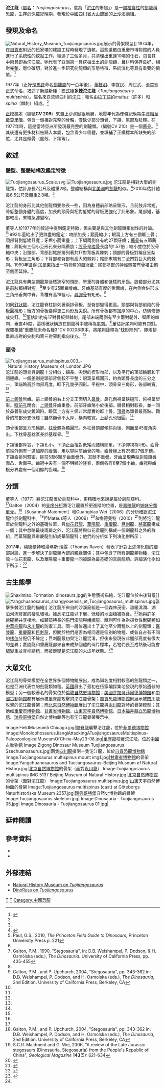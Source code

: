 {{Automatic Taxobox
| taxon = Tuojiangosaurus
| fossil_range = [[侏儸紀|侏儸紀]]晚期,{{Fossil_range|160}}
| image = Tuojiangosaurus multispinus life restoration.jpg
| image_width = 250px
| image_caption = 
| authority = [[董枝明|Dong]], Li, Zhou, and Zhang, 1977
| type_species = '''多棘沱江龍<br>''Tuojiangosaurus multispinis'''''
| type_species_authority = Dong ''et al.'', 1977 
}}

'''沱江龍'''（[[學名|屬名]]：''Tuojiangosaurus''，意為「[[沱江|沱江]]的蜥蜴」）是一[[屬|屬]][[植食性|植食性]]的[[劍龍科|劍龍科]][[恐龍|恐龍]]，生存於[[侏羅紀|侏羅紀]]晚期，發現於[[中國|中國]][[四川省|四川省]][[大山鋪鎮|大山鋪鎮]]的[[上沙溪廟組|上沙溪廟組]]。

==發現及命名==
[[File:Natural_History_Museum_Tuojiangosaurus.jpg|thumb]]展示的骨架模型]]
1974年，在[[自貢市|自貢市]]附近的伍家壩的建設工程時發現了遺骸。這些遺骸由重慶市博物館的人員進行了系統性的挖掘工作，經過了三個多月，共清理出重達10噸的化石，包含其中兩具即為沱江龍。牠代表了亞洲第一具挖掘出土的劍龍類，且材料保存良好、相對完整、層位確切，對於進一步研究劍龍類的形態特徵、系統演化等具有重要的價值。<ref name="Dong1977">{{cite journal|author=[[董枝明|董枝明]]、李宣民、周世武、張益宏|year=1977|title=四川自貢劍龍化石簡報|url=http://www.ivpp.cas.cn/cbw/gjzdwxb/xbwzxz/200905/P020110920577334688006.pdf|journal=''古脊椎動物與古人類''|volume=15|number=4|pages=307-312|access-date=2020-10-24|archive-date=2020-05-17|archive-url=https://web.archive.org/web/20200517143347/http://www.ivpp.cas.cn/cbw/gjzdwxb/xbwzxz/200905/P020110920577334688006.pdf|dead-url=no}}</ref>

1977年（正好是[[奧塞內爾·查利斯·馬什|馬許]]命名[[劍龍屬|劍龍屬]]的一百年後），[[董枝明|董枝明]]、李宣民、周世武、張益宏正式命名、敘述了新屬新種：[[模式種|模式種]]'''多棘沱江龍'''（''Tuojiangosaurus multispinis''）。屬名來自流經四川的[[沱江|沱江]]；種名由[[拉丁語|拉丁語]]的''multus''（許多）和''spina''（棘刺）組成。<ref name="Dong1977"/>

[[正模標本|正模標本]]（編號'''CV 209'''）來自上沙溪廟組地層，地質年代為侏儸紀晚期[[牛津階|牛津階]]至[[啟莫里階|啟莫里階]]，包含一個相對完整的骨骼，僅缺少部分頭骨、下頜、尾部及肢體。在1977年時，這是當時亞洲所發現最完整的劍龍類。{{link-en|副模標本|paratype}}（編號CV 210）是一個[[薦骨|薦骨]]。<ref name="Dong1977"/>其後還有更多材料被歸入本屬，包含青少年個體，並填補了正模標本所缺失的部位，尤其是頭骨（腦殼、下頜等）。

==敘述==
===體型、整體結構及鑑定特徵===
[[File:Tuojiangosaurus_Scale.svg|thumb]]
[[File:Tuojiangosaurus.jpg|thumb]]
沱江龍是相對大型的劍龍類，估計身長7公尺及體重2噸。整體結構與[[北美洲|北美洲]]的[[劍龍|劍龍]]相似。<ref name="Benton, Michael J, Prehistoric Life">{{cite book|last=Benton|first=Michael J.|title=Prehistoric Life|url=https://archive.org/details/prehistoriclifet0000unse|year=2012|publisher=Dorling Kindersley|location=Edinburgh, Scotland|isbn=978-0-7566-9910-9|pages=[https://archive.org/details/prehistoriclifet0000unse/page/274 274]–275}}</ref>2010年{{link-en|葛瑞格利·保羅|Gregory S. Paul}}估計體長6.5公尺及體重2.8噸。<ref name="Paul2010">Paul, G.S., 2010, ''The Princeton Field Guide to Dinosaurs'', Princeton University Press p. 221</ref>

沱江龍的身形比其他劍龍類要修長一些，因為身體前部略呈錐形，且前肢非常短，降低整個身體的高度，加長的頭骨與相對低矮的背板更強化了此形象。尾部短，基部較高，末端急遽變窄。

董等人於1977年的敘述中提到鑑定特徵，但主要是與其他劍龍類相似性的討論。<ref name="Dong1977"/>1992年董給出了更詳盡的鑑定：吻部加長；[[顴骨|顴骨]]縮小；眼窩上方有三個眶上骨；頭部背側低矮且寬；牙齒小而重疊；上下頜兩側各有約27顆牙齒；[[薦骨|薦骨]]有五節薦椎；薦軛有三個小豆形孔來分隔薦肋；[[股骨|股骨]]是[[肱骨|肱骨]]長度的1.57倍；{{link-en|第四轉子|fourth trochanter}}縮小並位於股骨軸中央；沿頸部、背部到尾部排列著共17對背板與棘刺；頸部的骨板對稱且呈梨形；背板呈三角形；下背部和臀部有高大的棘刺；尾部末端有二至四對巨大的棘刺。1990年[[彼得·加爾東|彼得·加爾東]]指出一項具體的[[自衍徵|自衍徵]]：尾部基部的神經棘帶有骨裙由前至側面延伸。<ref>Galton, P.M., 1990, "Stegosauria", in: D.B. Weishampel, P. Dodson, & H. Osmólska (eds.), ''The Dinosauria''. University of California Press, pp. 435-455</ref>

沱江龍具有典型劍龍類低矮狹窄的頭部、笨重的身體和低矮的牙齒。肢體部分尤其是前肢都相對短。<ref name="Paul2010"/>至少有25顆齒骨齒。牙齒基部有厚的舌面嵴，在內側合併形成三角形垂向中脊。背椎有高神經弓。[[肩胛骨|肩胛骨]]有矩形{{link-en|肩峰|Acromion}}。<ref name="Galton2004">Galton, P.M., and P. Upchurch, 2004, "Stegosauria", pp. 343-362 in: D.B. Weishampel, P. Dodson, and H. Osmolska (eds.), ''The Dinosauria'', 2nd Edition. University of California Press, Berkeley, CA</ref>

如同[[釘狀龍|釘狀龍]]，沱江龍脊柱排列著兩排骨板，至臀部變得更高。頸部與背部前段的骨板圓桃形；後方的骨板變得更三角形及尖銳。所有骨板都有加厚的中心，彷彿修飾成尖釘。<ref name="Galton2004"/>董估計約有17對骨板與棘刺。尾部末端兩側有至少兩對朝外、堅固的棘刺，垂直45度，這樣穗狀構造在劍龍科中被稱為[[尾刺|尾刺]]。<ref name="Benton, Michael J, Prehistoric Life"/>董估計尾刺可能有四對。保羅根據"重慶龍未命名種3"CV 00208標本，將尾刺詮釋為"枕形陣列"，即兩排垂直成對的尖刺和第三對窄刺指向後方。<ref name="Paul2010"/>

===頭骨===
[[File:Tuojiangosaurus_multispinus.003_-_Natural_History_Museum_of_London.JPG|thumb]]
沱江龍的頭骨與劍龍十分相似：細長、尖銳的楔形吻部，以及平行的頂部輪廓和下顎邊緣。一個差別是頭部背側較不平整：眼窩呈橢圓形，約為頭骨長度的三分之一，頂端略高於吻部高度，眶下孔幾乎圓形。平視中，頭骨呈三角形，後部較寬。<ref name="Dong1977"/>

[[前上頜骨|前上頜骨]]無齒。前上頜骨的右上分支正面切入[[鼻骨|鼻骨]]。鼻孔側視呈狹縫形、俯視呈梨形。[[眶前孔|眶前孔]]閉合。[[上頜骨|上頜骨]]牙齒重疊。前部牙齒略小於後部。額骨相對較長，並一同於鼻骨形成尖銳凹陷。眼窩上方有三個非常厚實的眶上骨。[[頂骨|頂骨]]為頭骨最高點。顴骨的前部分支低矮；雖然顴骨不太厚，橫向較寬。上顳孔也很圓。<ref name="Dong1977"/>

頭骨後部呈方形輪廓。[[枕骨|枕骨]]髁為橢圓形。外枕骨頂部傾斜向後、側面呈45度角突出。下枕骨基枕區長於基蝶骨。<ref name="Dong1977"/>

下頜後部厚實，下頜孔小。下頜正面相對低矮而結構簡單。下頜仰視為U形。齒骨前端外側有一道加厚的縱溝，用以容納前齒骨的喙。齒骨緣上有25至27個牙槽。下頜齒排列緊密，除前5至6顆牙齒重疊外，其餘不重疊。牙齒呈現典型劍龍類唇面凸、舌面平。齒冠中央有一個不明顯的隆脊，兩側各有6至7個小齒，齒冠與齒根分界處有一個明顯的齒環。<ref name="Dong1977"/>

==分類==
董等人（1977）將沱江龍置於劍龍科中，更精確地來說是屬於劍龍亞科。<ref name="Dong1977"/>Galton（2004）的[[支序分類學|支序分析]]將沱江龍置於更進階的位置，是[[嘉陵龍|嘉陵龍]]的[[姐妹群|姊妹分類單元]]。<ref name="Galton2004">Galton, P.M., and P. Upchurch, 2004, "Stegosauria", pp. 343-362 in: D.B. Weishampel, P. Dodson, and H. Osmolska (eds.), ''The Dinosauria'', 2nd Edition. University of California Press, Berkeley, CA</ref>{{link-en|蘇珊娜·梅德曼特|Susannah Maidment}}（Susannah Maidment）和Guangbiao Wei（2006）的分析確認沱江龍位於劍龍科中。<ref>S.C.R. Maidment and G. Wei, 2006, "A review of the Late Jurassic stegosaurs (Dinosauria, Stegosauria) from the People's Republic of China", ''Geological Magazine'' '''143'''(5): 621-634</ref>但Mateus等人（2009）<ref name="Miragaia">{{Cite journal|last=Mateus|first=Octávio|last2=Maidment|first2=Susannah C. R.|last3=Christiansen|first3=Nicolai A.|date=2009-05-22|title=A new long-necked 'sauropod-mimic' stegosaur and the evolution of the plated dinosaurs|journal=Proceedings of the Royal Society of London B: Biological Sciences|language=en|volume=276|issue=1663|pages=1815–1821|doi=10.1098/rspb.2008.1909|issn=0962-8452|pmc=2674496|pmid=19324778}}</ref>和梅德曼特（2010）<ref name="Maidment2010">{{Cite journal|last=Maidment|first=Susannah C. R.|date=2010-09-07|title=Stegosauria: a historical review of the body fossil record and phylogenetic relationships|journal=Swiss Journal of Geosciences|language=en|volume=103|issue=2|pages=199–210|doi=10.1007/s00015-010-0023-3|issn=1661-8726}}</ref>則將沱江龍置於劍龍科之外的基礎位置，與[[似花君龍|似花君龍]]、[[華陽龍|華陽龍]]、[[重慶龍|重慶龍]]、[[巨刺龍|巨刺龍]]、[[將軍龍|將軍龍]]構成一個{{link-en|多分支|Polytomy}}；其中忽略最後兩屬之外，沱江龍將與似花君龍則構成一個劍龍科之外的群組，而華陽龍與重慶龍則組成華陽龍科；他們的分析如下列演化樹所示：

{{clade|style=font-size:90%;line-height:90%
|label1=[[劍龍亞目|劍龍亞目]] Stegosauria
|1={{clade
    |1='''沱江龍 ''Tuojiangosaurus'''''
    |2=[[似花君龍|似花君龍]] ''Paranthodon''
    |3=[[巨刺龍|巨刺龍]] ''Gigantspinosaurus''
    |label4=[[華陽龍科|華陽龍科]] Huayangosauridae
    |4={{clade
      |1=[[華陽龍|華陽龍]] ''Huayangosaurus''
      |2=[[重慶龍|重慶龍]] ''Chungkingosaurus'' }}
    |label5=[[劍龍科|劍龍科]] Stegosauridae
    |5={{clade     
      |1={{clade
      |1=[[釘狀龍|釘狀龍]] ''Kentrosaurus''
      |2={{clade
       |1=[[鎧甲龍|鎧甲龍]] ''Loricatosaurus''
       |2={{clade
             |label1=銳龍亞科 Dacentrurinae
             |1={{clade
                |1=[[銳龍|銳龍]] ''Dacentrurus''
                |2=[[米拉加亞龍|米拉加亞龍]] ''Miragaia'' }}
          |label2=劍龍亞科 Stegosaurinae
          |2={{clade
             |1=[[劍龍|劍龍]] ''Stegosaurus''
             |2={{clade
                |1=[[烏爾禾龍|烏爾禾龍]] ''Wuerhosaurus''
                |2=[[西龍|西龍]] ''Hesperosaurus''
}} }} }} }} }} }} }} }}

2017年，梅德曼特和湯瑪斯·瑞雯（Thomas Raven）發表了針對上述演化樹的細部討論，進一步解決了劍龍類內部的親緣關係；其中包含了所有劍龍類物種，沱江龍＋似花君龍、以及華陽龍＋重慶龍一同被歸為最基礎的真劍龍類。詳細演化樹如下所示：<ref name="maidment17">{{cite journal|last1=Raven|first1=T.j.|last2=Maidment|first2=S.C.R.|year=2017|title=A new phylogeny of Stegosauria (Dinosauria, Ornithischia)|journal=Palaeontology|volume=2017|issue=3|pages=1–8|doi=10.1111/pala.12291|hdl=10044/1/45349|url=http://eprints.brighton.ac.uk/16844/1/Raven%26Maidment_AcceptedPreprint.pdf|access-date=6 August 2018|archive-url=https://web.archive.org/web/20180819045321/http://eprints.brighton.ac.uk/16844/1/Raven%26Maidment_AcceptedPreprint.pdf|archive-date=2018-08-19|dead-url=no}}</ref>

{{Clade| style=font-size: 85%; line-height:85%
|label1=[[裝甲類|裝甲類]] Thyreophora
|1={{clade
 |1=[[賴索托龍屬|診斷賴索托龍]] ''Lesothosaurus diagnosticus''
 |2={{clade
  |1={{clade
   |1=[[委內瑞拉拉金塔龍|委內瑞拉拉金塔龍]] ''Laquintasaura venezuelae''
   |2=[[小盾龍屬|無畏小盾龍]] ''Scutellosaurus lawleri'' }}
  |2={{clade
   |1=[[莫阿大學龍屬|恩氏莫阿大學龍]] ''Emausaurus ernsti''
   |2={{clade
    |1=[[腿龍屬|哈氏腿龍]] ''Scelidosaurus harrisonii''
    |2={{clade
     |1=[[長刺阿爾科瓦龍|長刺阿爾科瓦龍]] ''Alcovasaurus longispinus''
     |label2=[[扁腳類|扁腳類]] Eurypoda
     |2={{clade
      |label1=[[甲龍亞目|甲龍亞目]] Ankylosauria
      |1={{clade
       |1=[[蜥結龍屬|愛氏蜥結龍]] ''Sauropelta edwardsi''
       |2={{clade
        |1=[[加斯頓龍屬|伯氏加斯頓龍]] ''Gastonia burgei''
        |2=[[包頭龍屬|衛甲包頭龍]] ''Euoplocephalus tutus'' }} }}
      |label2=[[劍龍亞目|劍龍亞目]] Stegosauria
      |2={{clade
       |1={{clade
        |1={{clade
         |1=[[華陽龍屬|太白華陽龍]] ''Huayangosaurus taibaii''
         |2=[[重慶龍屬|江北重慶龍]] ''Chungkingosaurus jiangbeiensis''}}
        |2={{clade
         |1='''多棘沱江龍 ''Tuojiangosaurus multispinus'''''
         |2=[[似花君龍屬|非洲似花君龍]] ''Paranthodon africanus''}} }}
       |2={{clade
        |1=[[將軍龍屬|準噶爾將軍龍]] ''Jiangjunosaurus junggarensis''
        |2={{clade
         |1=[[巨刺龍屬|四川巨刺龍]] ''Gigantspinosaurus sichuanensis''
         |2={{clade
          |1=[[釘狀龍屬|衣索比亞釘狀龍]] ''Kentrosaurus aethiopicus''
          |2={{clade
           |1=[[銳龍屬|裝甲銳龍]] ''Dacentrurus armatus''
           |2={{clade
            |1=[[鎧甲龍屬|原鎧甲龍]] ''Loricatosaurus priscus''
            |2={{clade
             |1={{clade
              |1=[[西龍屬|繆氏西龍]] ''Hesperosaurus mjosi''
              |2=[[米拉加亞龍屬|長頸米拉加亞龍]] ''Miragaia longicollum'' }}
             |2={{clade
              |1=[[劍龍屬|狹臉劍龍]] ''Stegosaurus stenops''
              |2=[[烏爾禾龍屬|平坦烏爾禾龍]] ''Wuerhosaurus homheni'' }} }} }} }} }} }} }} }} }} }} }} }} }} }} }}

==古生態學==
[[File:Shaximiao_Formation_dinosaurs.jpg|thumb]]的生態藝術描繪，沱江龍位於右後背景]]
[[File:Yangchuanosaurus_shangyouensis_et_Tuojiangosaurus_multispinus.jpg|thumb]]襲擊多棘沱江龍的描繪]]
沱江龍所來自的沙溪廟組是一個森林茂密、溫暖濕潤、湖泊河流豐富的棲息環境。據悉沱江龍以下層、低矮的地面植被為食。<ref name=EoDP>{{cite book |editor=Palmer, D.|year=1999 |title= The Marshall Illustrated Encyclopedia of Dinosaurs and Prehistoric Animals|publisher= Marshall Editions|location=London|page= 156|isbn= 1-84028-152-9}}</ref>牠與許多[[蜥腳類|蜥腳類]]共享棲地，如頸部特長的[[馬門溪龍|馬門溪龍]]與[[峨嵋龍|峨嵋龍]]。棘刺可作為對掠食性[[獸腳類|獸腳類]]如[[中華盜龍|中華盜龍]]和[[永川龍|永川龍]]的防禦工具。同一層位還出土了其他至少兩種以上的劍龍類：[[嘉陵龍|嘉陵龍]]、[[重慶龍|重慶龍]]和[[巨刺龍|巨刺龍]]，但關於牠們是否為相同還是個別的物種、或各自占有不同的[[棲位|棲位]]分配仍不確定；巨刺龍最初與沱江龍混淆，但後來發現彼此腿部高度有很大的差異；嘉陵龍和重慶龍都來自未成熟個體的碎片標本，若牠們長至成熟後可能會腿變重並脊椎變粗，而被懷疑是沱江龍的未成年狀態。<ref name="Paul2010"/>

==大眾文化==
沱江龍的骨架模型在全世界多個博物館展出，成為知名度相對較高的劍龍類之一，也是亞洲代表性的劍龍類物種。[[英國|英國]]{{link-en|博爾頓博物館|Bolton Museum}}展出了最初在伍家壩採集地發現的原始遺骸的模型；另一個較著名的骨架位於[[自然史博物館_(倫敦)|倫敦自然史博物館]]；[[美國|美國]][[芝加哥|芝加哥]][[菲爾德博物館|菲爾德博物館]]和[[中國古動物館|中國古動物館]]都有展示被[[單脊龍|單脊龍]]攻擊的沱江龍骨架；[[自貢恐龍博物館|自貢恐龍博物館]]則展示被[[四川龍|四川龍]]攻擊的沱江龍骨架；而[[北京自然博物館|北京自然博物館]]展出了沱江龍與[[永川龍|永川龍]]對峙的骨架模型；其他如[[重慶市博物館|重慶市博物館]]、[[甘肅省博物館|甘肅省博物館]]、[[山東|山東]][[天宇自然博物館|天宇自然博物館]]、[[日本|日本]][[福井縣立恐龍博物館|福井縣立恐龍博物館]]、[[瑞典|瑞典]][[哥特堡|哥特堡]]自然史博物館等也有沱江龍骨架展示中。
<gallery>
Image:FieldMuseum5 Chicago.jpg|[[單脊龍|單脊龍]]襲擊沱江龍，位於[[菲爾德博物館|菲爾德博物館]]
Image:MonolophosaurusJiangiAttackingATuojiangosaurusMultispinus-PaleozoologicalMuseumOfChina-May23-08.jpg|[[單脊龍|單脊龍]]咬著沱江龍，位於[[中國古動物館|中國古動物館]]
Image:Zigong Dinosaur Museum Tuojiangosaurus Szechuanosaurus.jpg|兩隻[[四川龍|四川龍]]撲倒一隻沱江龍，位於[[自貢恐龍博物館|自貢恐龍博物館]]
Image:Tuojiangosaurus multispinus mount img1.jpg|[[甘肅省博物館|甘肅省博物館]]的骨架
Image:Yangchuanosaurus and Tuojiangosaurus-Beijing Museum of Natural History.jpg|[[北京自然博物館|北京自然博物館]]的骨架（面對[[永川龍|永川龍]]）
Image:Tuojiangosaurus multispinus IMG 5137 Beijing Museum of Natural History.jpg|[[北京自然博物館|北京自然博物館]]的骨架（面對沱江龍）
Image:Tuojiangosaurus multispinus.jpg|[[山東|山東]]天宇自然博物館的骨架
Image:Tuojiangosaurus multispinus (cast) at Göteborgs Naturhistoriska Museum 2357.jpg|[[瑞典|瑞典]][[哥特堡|哥特堡]]自然史博物館的骨架
Image:Tuojiangosaurus skeleton.jpg|
Image:Dinosauria - Tuojiangosaurus 05.jpg|
Image:Dinosauria - Tuojiangosaurus 01.jpg|
</gallery>

==延伸閱讀==
{{link-en|劍龍類研究歷史|Timeline of stegosaur research}}

==參考資料==
{{reflist}}
* {{cite book|author=[[董枝明|董枝明]]|year=1988|title=Dinosaurs from China|publisher=China Ocean Press, Beijing & British Museum (Natural History)|id=ISBN 978-0-565-01073-7}}
* {{cite book|author=[[董枝明|董枝明]]|year=1992|title=Dinosaurian Faunas of China|publisher=China Ocean Press, Beijing|id=ISBN 978-3-540-52084-9}}

==外部連結==
{{Commons and category|Tuojiangosaurus|沱江龍屬|Tuojiangosaurus}}
*[https://web.archive.org/web/20060925135507/http://internt.nhm.ac.uk/jdsml/nature-online/dino-directory//detail.dsml?Genus=Tuojiangosaurus Natural History Museum on ''Tuojiangosaurus'']
*[http://web.me.com/dinoruss/de_4/5a77912.htm DinoRuss on ''Tuojiangosaurus'']{{Wayback|url=http://web.me.com/dinoruss/de_4/5a77912.htm |date=20090922094911 }}
{{Thyreophora}}
{{Taxonbar|from=Q131098}}

[[Category:剑龙亚目|T]]
[[Category:侏羅紀恐龍|T]]
[[Category:中國恐龍|Category:中國恐龍]]